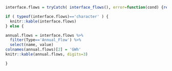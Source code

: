 
```r

interface.flows = tryCatch( interface_flows(), error=function(cond) {return('ERROR: interface_flows query not returning correct results.')})

if ( typeof(interface.flows)=='character' ) {
  knitr::kable(interface.flows)
} else {

annual.flows = interface.flows %>% 
  filter(Type=='Annual_Flow') %>%
  select(name, value)
colnames(annual.flows)[2] = 'GWh'
knitr::kable(annual.flows, digits=3)

}
```
